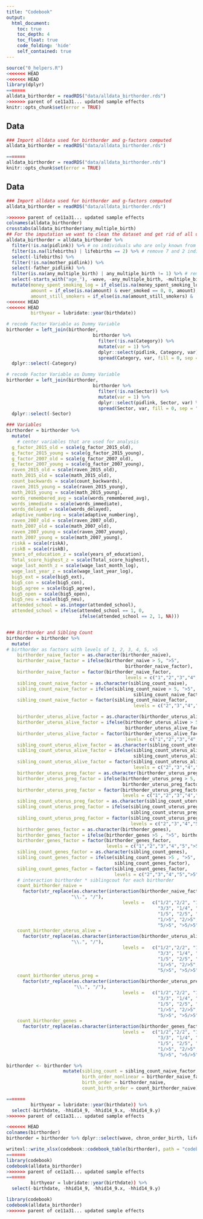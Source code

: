 ```yaml
---
title: "Codebook"
output:
  html_document:
    toc: true
    toc_depth: 4
    toc_float: true
    code_folding: 'hide'
    self_contained: true
---
```


```r
source("0_helpers.R")
<<<<<<< HEAD
<<<<<<< HEAD
library(dplyr)
=======
alldata_birthorder = readRDS("data/alldata_birthorder.rds")
>>>>>>> parent of ce11a31... updated sample effects
knitr::opts_chunk$set(error = TRUE)
```


## Data
```r
### Import alldata used for birthorder and g-factors computed
alldata_birthorder = readRDS("data/alldata_birthorder.rds")

=======
alldata_birthorder = readRDS("data/alldata_birthorder.rds")
knitr::opts_chunk$set(error = TRUE)
```


## Data
```r
### Import alldata used for birthorder and g-factors computed
alldata_birthorder = readRDS("data/alldata_birthorder.rds")

>>>>>>> parent of ce11a31... updated sample effects
colnames(alldata_birthorder)
crosstabs(alldata_birthorder$any_multiple_birth)
## For the imputation we want to clean the dataset and get rid of all uninteresting data
alldata_birthorder = alldata_birthorder %>%
  filter(!is.na(pidlink)) %>% # no individuals who are only known from the pregnancy file
  filter(is.na(lifebirths) | lifebirths == 2) %>% # remove 7 and 2 individuals who are known as stillbirth or miscarriage but still have PID
  select(-lifebirths) %>% 
  filter(!is.na(mother_pidlink)) %>% 
  select(-father_pidlink) %>% 
  filter(is.na(any_multiple_birth) | any_multiple_birth != 1) %>% # remove 7 and 2 individuals who are known as stillbirth or miscarriage but still have PID
  select(-starts_with("age_"), -wave, -any_multiple_birth, -multiple_birth) %>% 
  mutate(money_spent_smoking_log = if_else(is.na(money_spent_smoking_log) & ever_smoked == 0, 0, money_spent_smoking_log),
         amount = if_else(is.na(amount) & ever_smoked == 0, 0, amount),
         amount_still_smokers = if_else(is.na(amount_still_smokers) &  still_smoking == 0, 0, amount_still_smokers),
<<<<<<< HEAD
<<<<<<< HEAD
         birthyear = lubridate::year(birthdate))

# recode Factor Variable as Dummy Variable
birthorder = left_join(birthorder,
                                birthorder %>%
                                  filter(!is.na(Category)) %>%
                                  mutate(var = 1) %>%
                                  dplyr::select(pidlink, Category, var) %>%
                                  spread(Category, var, fill = 0, sep = "_"), by = "pidlink") %>%
  dplyr::select(-Category)

# recode Factor Variable as Dummy Variable
birthorder = left_join(birthorder,
                                birthorder %>%
                                  filter(!is.na(Sector)) %>%
                                  mutate(var = 1) %>%
                                  dplyr::select(pidlink, Sector, var) %>%
                                  spread(Sector, var, fill = 0, sep = "_"), by = "pidlink") %>%
  dplyr::select(-Sector)

### Variables
birthorder = birthorder %>%
  mutate(
    # center variables that are used for analysis
  g_factor_2015_old = scale(g_factor_2015_old),
  g_factor_2015_young = scale(g_factor_2015_young),
  g_factor_2007_old = scale(g_factor_2007_old),
  g_factor_2007_young = scale(g_factor_2007_young),
  raven_2015_old = scale(raven_2015_old),
  math_2015_old = scale(math_2015_old),
  count_backwards = scale(count_backwards),
  raven_2015_young = scale(raven_2015_young),
  math_2015_young = scale(math_2015_young),
  words_remembered_avg = scale(words_remembered_avg),
  words_immediate = scale(words_immediate),
  words_delayed = scale(words_delayed),
  adaptive_numbering = scale(adaptive_numbering),
  raven_2007_old = scale(raven_2007_old),
  math_2007_old = scale(math_2007_old),
  raven_2007_young = scale(raven_2007_young),
  math_2007_young = scale(math_2007_young),
  riskA = scale(riskA),
  riskB = scale(riskB),
  years_of_education_z = scale(years_of_education),
  Total_score_highest_z = scale(Total_score_highest),
  wage_last_month_z = scale(wage_last_month_log),
  wage_last_year_z = scale(wage_last_year_log),
  big5_ext = scale(big5_ext),
  big5_con = scale(big5_con),
  big5_agree = scale(big5_agree),
  big5_open = scale(big5_open),
  big5_neu = scale(big5_neu),
  attended_school = as.integer(attended_school),
  attended_school = ifelse(attended_school == 1, 0,
                           ifelse(attended_school == 2, 1, NA)))


### Birthorder and Sibling Count
birthorder = birthorder %>% 
  mutate(
# birthorder as factors with levels of 1, 2, 3, 4, 5, >5
    birthorder_naive_factor = as.character(birthorder_naive),
    birthorder_naive_factor = ifelse(birthorder_naive > 5, ">5",
                                            birthorder_naive_factor),
    birthorder_naive_factor = factor(birthorder_naive_factor, 
                                            levels = c("1","2","3","4","5",">5")),
    sibling_count_naive_factor = as.character(sibling_count_naive),
    sibling_count_naive_factor = ifelse(sibling_count_naive > 5, ">5",
                                               sibling_count_naive_factor),
    sibling_count_naive_factor = factor(sibling_count_naive_factor, 
                                               levels = c("2","3","4","5",">5")),

    birthorder_uterus_alive_factor = as.character(birthorder_uterus_alive),
    birthorder_uterus_alive_factor = ifelse(birthorder_uterus_alive > 5, ">5",
                                            birthorder_uterus_alive_factor),
    birthorder_uterus_alive_factor = factor(birthorder_uterus_alive_factor, 
                                            levels = c("1","2","3","4","5",">5")),
    sibling_count_uterus_alive_factor = as.character(sibling_count_uterus_alive),
    sibling_count_uterus_alive_factor = ifelse(sibling_count_uterus_alive > 5, ">5",
                                               sibling_count_uterus_alive_factor),
    sibling_count_uterus_alive_factor = factor(sibling_count_uterus_alive_factor, 
                                               levels = c("2","3","4","5",">5")),
    birthorder_uterus_preg_factor = as.character(birthorder_uterus_preg),
    birthorder_uterus_preg_factor = ifelse(birthorder_uterus_preg > 5, ">5",
                                           birthorder_uterus_preg_factor),
    birthorder_uterus_preg_factor = factor(birthorder_uterus_preg_factor,
                                           levels = c("1","2","3","4","5",">5")),
    sibling_count_uterus_preg_factor = as.character(sibling_count_uterus_preg),
    sibling_count_uterus_preg_factor = ifelse(sibling_count_uterus_preg > 5, ">5",
                                              sibling_count_uterus_preg_factor),
    sibling_count_uterus_preg_factor = factor(sibling_count_uterus_preg_factor, 
                                              levels = c("2","3","4","5",">5")),
    birthorder_genes_factor = as.character(birthorder_genes),
    birthorder_genes_factor = ifelse(birthorder_genes >5 , ">5", birthorder_genes_factor),
    birthorder_genes_factor = factor(birthorder_genes_factor, 
                                     levels = c("1","2","3","4","5",">5")),
    sibling_count_genes_factor = as.character(sibling_count_genes),
    sibling_count_genes_factor = ifelse(sibling_count_genes >5 , ">5",
                                        sibling_count_genes_factor),
    sibling_count_genes_factor = factor(sibling_count_genes_factor, 
                                        levels = c("2","3","4","5",">5")),
    # interaction birthorder * siblingcout for each birthorder
    count_birthorder_naive =
      factor(str_replace(as.character(interaction(birthorder_naive_factor,                                                              sibling_count_naive_factor)),
                        "\\.", "/"),
                                           levels =   c("1/2","2/2", "1/3",  "2/3",
                                                        "3/3", "1/4", "2/4", "3/4", "4/4",
                                                        "1/5", "2/5", "3/5", "4/5", "5/5",
                                                        "1/>5", "2/>5", "3/>5", "4/>5",
                                                        "5/>5", ">5/>5")),
    count_birthorder_uterus_alive =
      factor(str_replace(as.character(interaction(birthorder_uterus_alive_factor,                                                              sibling_count_uterus_alive_factor)),
                        "\\.", "/"),
                                           levels =   c("1/2","2/2", "1/3",  "2/3",
                                                        "3/3", "1/4", "2/4", "3/4", "4/4",
                                                        "1/5", "2/5", "3/5", "4/5", "5/5",
                                                        "1/>5", "2/>5", "3/>5", "4/>5",
                                                        "5/>5", ">5/>5")),
    count_birthorder_uterus_preg =
      factor(str_replace(as.character(interaction(birthorder_uterus_preg_factor,                                                              sibling_count_uterus_preg_factor)), 
                         "\\.", "/"),
                                           levels =   c("1/2","2/2", "1/3",  "2/3",
                                                        "3/3", "1/4", "2/4", "3/4", "4/4",
                                                        "1/5", "2/5", "3/5", "4/5", "5/5",
                                                        "1/>5", "2/>5", "3/>5", "4/>5",
                                                        "5/>5", ">5/>5")),
    count_birthorder_genes =
      factor(str_replace(as.character(interaction(birthorder_genes_factor,                                                              sibling_count_genes_factor)), "\\.", "/"),
                                           levels =   c("1/2","2/2", "1/3",  "2/3",
                                                        "3/3", "1/4", "2/4", "3/4", "4/4",
                                                        "1/5", "2/5", "3/5", "4/5", "5/5",
                                                        "1/>5", "2/>5", "3/>5", "4/>5",
                                                        "5/>5", ">5/>5")))

birthorder <- birthorder %>%
                     mutate(sibling_count = sibling_count_naive_factor,
                            birth_order_nonlinear = birthorder_naive_factor,
                            birth_order = birthorder_naive,
                            count_birth_order = count_birthorder_naive)

=======
         birthyear = lubridate::year(birthdate)) %>% 
  select(-birthdate, -hhid14_9, -hhid14_9.x, -hhid14_9.y)
>>>>>>> parent of ce11a31... updated sample effects
```

```r
<<<<<<< HEAD
colnames(birthorder)
birthorder = birthorder %>% dplyr::select(wave, chron_order_birth, lifebirths, multiple_birth, alive, birthdate, any_multiple_birth, birthorder_uterus_preg, sibling_count_uterus_preg, birthorder_uterus_alive, sibling_count_uterus_alive, birthorder_genes, sibling_count_genes, age, sibling_count_naive_ind, birthorder_naive, sibling_count_naive, starts_with("raven_"), starts_with("math_"), words_immediate, words_delayed, words_remembered_avg, adaptive_numbering, count_backwards, starts_with("g_factor_"), riskA, riskB, attended_school, highest_education, years_of_education, Elementary_worked, Self_employed, ever_smoked, still_smoking, male, birthyear, starts_with("Category_"), starts_with("Sector"), starts_with("big5_"), years_of_education_z, wage_last_month_z, wage_last_year_z, birthorder_naive_factor, sibling_count_naive_factor, birthorder_uterus_alive_factor, sibling_count_uterus_alive_factor, birthorder_uterus_preg_factor, sibling_count_uterus_preg_factor, birthorder_genes_factor, sibling_count_genes_factor, count_birthorder_naive, count_birthorder_uterus_alive, count_birthorder_uterus_preg, count_birthorder_genes)

writexl::write_xlsx(codebook::codebook_table(birthorder), path = "codebook.xlsx")
=======
library(codebook)
codebook(alldata_birthorder)
>>>>>>> parent of ce11a31... updated sample effects
=======
         birthyear = lubridate::year(birthdate)) %>% 
  select(-birthdate, -hhid14_9, -hhid14_9.x, -hhid14_9.y)
```

```r
library(codebook)
codebook(alldata_birthorder)
>>>>>>> parent of ce11a31... updated sample effects
```

